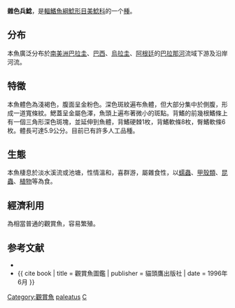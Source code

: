 {{Speciesbox
| name = 雜色兵鯰
| image = Corydoras paleatus by NiKo.jpg
| image_width = 250px
| status = NE
| genus = Corydoras
| species = paleatus
| authority = [[Jenyns|Jenyns]], 1842
| synonyms = *''Callichthys paleatus''<br /><small>Jenyns, 1842</small>
*''Corydoras maculatus''<br /><small>Steindachner, 1879</small>
*''Corydoras marmoratus''<br /><small>Steindachner, 1879</small>
*''Corydoras microcephalus''<br /><small>Regan, 1912</small>
*''Corydoras punctatus argentina''<br /><small>Steindachner, 1879</small>
*''Silurus quadricostatus''<br /><small>Larrañaga, 1923</small>
}}

'''雜色兵鯰'''，是[[輻鰭魚綱|輻鰭魚綱]][[鯰形目|鯰形目]][[美鯰科|美鯰科]]的一个[[種|種]]。

==分布==
本魚廣泛分布於[[南美洲|南美洲]][[巴拉圭|巴拉圭]]、[[巴西|巴西]]、[[烏拉圭|烏拉圭]]、[[阿根廷|阿根廷]]的[[巴拉那河|巴拉那河]]流域下游及沿岸河流。

==特徵==
本魚體色為淺褐色，腹面呈金粉色。深色斑紋遍布魚體，但大部分集中於側腹，形成一道寬條紋。鰓蓋呈金屬色澤，魚頭上遍布著微小的斑點。背鰭的前幾根鰭條上有一個三角形深色斑塊，並延伸到魚體，背鰭硬棘1枚，背鰭軟條8枚，臀鰭軟條6枚。體長可達5.9公分。目前已有許多人工品種。

==生態==
本魚棲息於淡水溪流或池塘，性情溫和，喜群游，屬雜食性，以[[蠕蟲|蠕蟲]]、[[甲殼類|甲殼類]]、[[昆蟲|昆蟲]]、[[植物|植物]]等為食。

==經濟利用==
為相當普通的觀賞魚，容易繁殖。

==参考文献==
{{refbegin}}
*{{FishBase_species|genus=Corydoras|species=paleatus|year=2012|month=7}}
*{{ cite book | title = 觀賞魚圖鑑 | publisher = 貓頭鷹出版社 | date = 1996年6月 }}
{{refend}}
{{Taxonbar|from=Q863850}}

[[Category:觀賞魚|Category:觀賞魚]]
[[Category:兵鯰屬|paleatus]]
[[Category:1842年描述的魚類|C]]